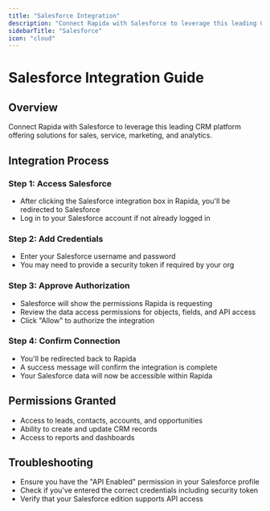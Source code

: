 ```yaml
---
title: "Salesforce Integration"
description: "Connect Rapida with Salesforce to leverage this leading CRM platform"
sidebarTitle: "Salesforce"
icon: "cloud"
---
```

# Salesforce Integration Guide

## Overview
Connect Rapida with Salesforce to leverage this leading CRM platform offering solutions for sales, service, marketing, and analytics.

## Integration Process

### Step 1: Access Salesforce
- After clicking the Salesforce integration box in Rapida, you'll be redirected to Salesforce
- Log in to your Salesforce account if not already logged in

### Step 2: Add Credentials
- Enter your Salesforce username and password
- You may need to provide a security token if required by your org

### Step 3: Approve Authorization
- Salesforce will show the permissions Rapida is requesting
- Review the data access permissions for objects, fields, and API access
- Click "Allow" to authorize the integration

### Step 4: Confirm Connection
- You'll be redirected back to Rapida
- A success message will confirm the integration is complete
- Your Salesforce data will now be accessible within Rapida

## Permissions Granted
- Access to leads, contacts, accounts, and opportunities
- Ability to create and update CRM records
- Access to reports and dashboards

## Troubleshooting
- Ensure you have the "API Enabled" permission in your Salesforce profile
- Check if you've entered the correct credentials including security token
- Verify that your Salesforce edition supports API access
